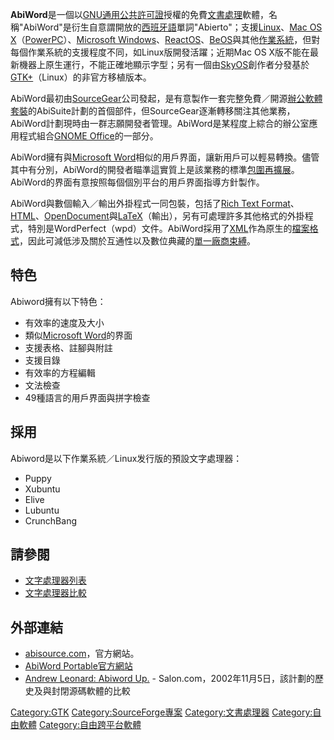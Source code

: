 {{NoteTA|G1=IT|G2=FL}}
{{Infobox_Software
|name = AbiWord
|logo = AbiWord.svg
|logo size = 48px
|screenshot = Abiword 2.4.png
|screenshot size = 250px
|caption = AbiWord 2.4.2於[[Ubuntu|Ubuntu]]上運行
|developer = AbiWord團隊
|latest_release_version = 3.0.5
|latest_release_date = {{Release date and age|2021|07|03}}
|latest_preview_version = 2.9.4
|latest_preview_date = {{Release date and age|2012|11|25}}
|operating_system = [[跨平台|跨平台]]
|genre = [[文字處理器|文字處理器]]
|license = [[GNU通用公共許可證|GPL]]
|website = {{URL|https://www.abisource.com/}}
}}
'''AbiWord'''是一個以[[GNU通用公共許可證|GNU通用公共許可證]]授權的免費[[文書處理|文書處理]]軟體，名稱"AbiWord"是衍生自意謂開放的[[西班牙語|西班牙語]]單詞"Abierto"；支援[[Linux|Linux]]、[[Mac_OS_X|Mac OS X]]（[[PowerPC|PowerPC]]）、[[Microsoft_Windows|Microsoft Windows]]、[[ReactOS|ReactOS]]、[[BeOS|BeOS]]與其他[[作業系統|作業系統]]，但對每個作業系統的支援程度不同，如Linux版開發活躍；近期Mac OS X版不能在最新機器上原生運行，不能正確地顯示字型；另有一個由[[SkyOS|SkyOS]]創作者分發基於[[GTK+|GTK+]]（Linux）的非官方移植版本。


AbiWord最初由[[SourceGear|SourceGear]]公司發起，是有意製作一套完整免費／開源[[辦公軟體套裝|辦公軟體套裝]]的AbiSuite計劃的首個部件，但SourceGear逐漸轉移關注其他業務，AbiWord計劃現時由一群志願開發者管理。AbiWord是某程度上綜合的辦公室應用程式組合[[GNOME_Office|GNOME Office]]的一部分。

AbiWord擁有與[[Microsoft_Word|Microsoft Word]]相似的用戶界面，讓新用戶可以輕易轉換。儘管其中有分別，AbiWord的開發者瞄準這實質上是該業務的標準[[包圍再擴展|包圍再擴展]]。AbiWord的界面有意按照每個個別平台的用戶界面指導方針製作。

AbiWord與數個輸入／輸出外掛程式一同包裝，包括了[[RTF|Rich Text Format]]、[[HTML|HTML]]、[[OpenDocument|OpenDocument]]與[[LaTeX|LaTeX]]（輸出），另有可處理許多其他格式的外掛程式，特別是WordPerfect（wpd）文件。AbiWord採用了[[XML|XML]]作為原生的[[檔案格式|檔案格式]]，因此可減低涉及關於互通性以及數位典藏的[[單一廠商束縛|單一廠商束縛]]。

== 特色 ==
Abiword擁有以下特色：
* 有效率的速度及大小
* 類似[[Microsoft_Word|Microsoft Word]]的界面
* 支援表格、註腳與附註
* 支援目錄
* 有效率的方程編輯
* 文法檢查
* 49種語言的用戶界面與拼字檢查

== 採用 ==
Abiword是以下作業系統／Linux发行版的預設文字處理器：
* Puppy
* Xubuntu
* Elive
* Lubuntu
* CrunchBang

== 請參閱 ==
{{portalpar|自由軟件}}
*[[文字處理器列表|文字處理器列表]]
*[[文字處理器比較|文字處理器比較]]

== 外部連結 ==
{{commons|AbiWord}}
*[http://www.abisource.com/ abisource.com]{{Wayback|url=http://www.abisource.com/ |date=20100301111911 }}，官方網站。
*[http://portableapps.com/apps/office/abiword_portable AbiWord Portable官方網站]{{Wayback|url=http://portableapps.com/apps/office/abiword_portable |date=20070814083757 }}
*[https://web.archive.org/web/20060111070721/http://salon.com/tech/col/leon/2002/11/15/abiword/index.html Andrew Leonard: Abiword Up.] - Salon.com，2002年11月5日，該計劃的歷史及與封閉源碼軟體的比較

{{GNOME}}

[[Category:GTK|Category:GTK]]
[[Category:SourceForge專案|Category:SourceForge專案]]
[[Category:文書處理器|Category:文書處理器]]
[[Category:自由軟體|Category:自由軟體]]
[[Category:自由跨平台軟體|Category:自由跨平台軟體]]
